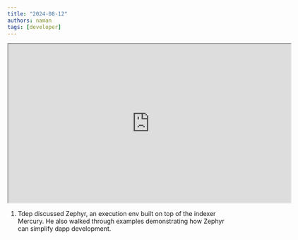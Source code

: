 ```yaml
---
title: "2024-08-12"
authors: naman
tags: [developer]
---
```


<iframe
  src="https://drive.google.com/file/d/1Q6a8WpUKplujhbD6MMzrTlfjfdXFTrBd/preview"
  width="640"
  height="360"
  allow="autoplay"
></iframe>

1. Tdep discussed Zephyr, an execution env built on top of the indexer Mercury. He also walked through examples demonstrating how Zephyr can simplify dapp development.

